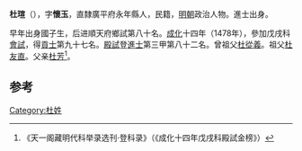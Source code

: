 '''杜瑄'''（{{bd|?||?|}}），字'''懷玉'''，直隸廣平府永年縣人，民籍，[[明朝|明朝]]政治人物。進士出身。

早年出身國子生，后进順天府鄉試第八十名。[[成化|成化]]十四年（1478年），參加戊戌科[[會試|會試]]，得[[貢士|貢士]]第九十七名。[[殿試|殿試]]登[[進士|進士]]第三甲第八十二名。曾祖父[[杜從義|杜從義]]。祖父[[杜友直|杜友直]]。父亲[[杜芳|杜芳]]<ref>《天一阁藏明代科举录选刊·登科录》（《成化十四年戊戌科殿試金榜》）</ref>。

==参考==
{{reflist}}
{{明朝人物小作品}}
{{成化十四年戊戌科殿試金榜}}


[[Category:杜姓|Category:杜姓]]